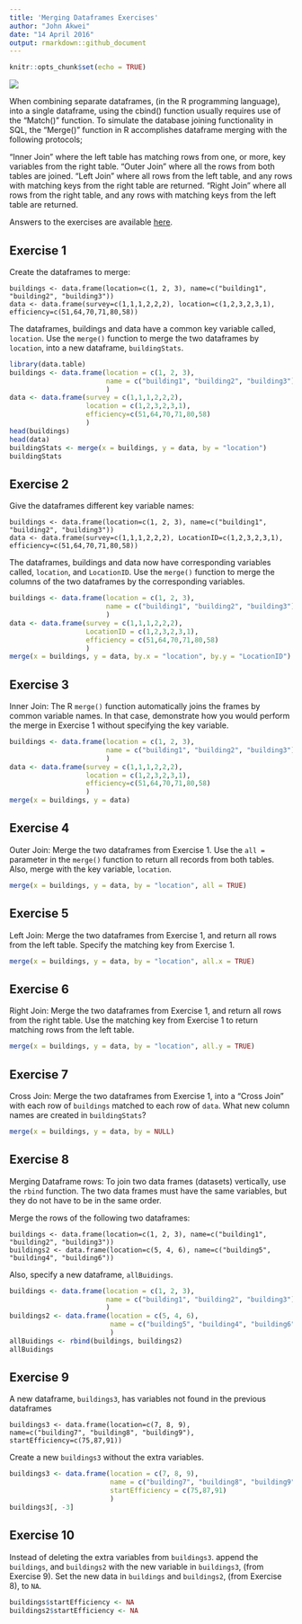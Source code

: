 ```yaml
---
title: 'Merging Dataframes Exercises'
author: "John Akwei"
date: "14 April 2016"
output: rmarkdown::github_document
---
```


```r
knitr::opts_chunk$set(echo = TRUE)
```

![](http://www.r-exercises.com/wp-content/uploads/2016/04/Merge_Vertical_2_Blue.gif)

When combining separate dataframes, (in the R programming language), into a single dataframe, using the cbind() function usually requires use of the “Match()” function. To simulate the database joining functionality in SQL, the “Merge()” function in R accomplishes dataframe merging with the following protocols;

“Inner Join” where the left table has matching rows from one, or more, key variables from the right table.
“Outer Join” where all the rows from both tables are joined.
“Left Join” where all rows from the left table, and any rows with matching keys from the right table are returned.
“Right Join” where all rows from the right table, and any rows with matching keys from the left table are returned.

Answers to the exercises are available [here](http://www.r-exercises.com/2016/4/14/merging-dataframes-solutions/).

## Exercise 1

Create the dataframes to merge:
```
buildings <- data.frame(location=c(1, 2, 3), name=c("building1", "building2", "building3"))
data <- data.frame(survey=c(1,1,1,2,2,2), location=c(1,2,3,2,3,1),
efficiency=c(51,64,70,71,80,58))
```
The dataframes, buildings and data have a common key variable called, `location`. Use the `merge()` function to merge the two dataframes by `location`, into a new dataframe, `buildingStats`.

```r
library(data.table)
buildings <- data.frame(location = c(1, 2, 3), 
                        name = c("building1", "building2", "building3")
                        )
data <- data.frame(survey = c(1,1,1,2,2,2), 
                   location = c(1,2,3,2,3,1),
                   efficiency=c(51,64,70,71,80,58)
                   )
head(buildings)
head(data)
buildingStats <- merge(x = buildings, y = data, by = "location")
buildingStats
```

## Exercise 2

Give the dataframes different key variable names:  
```
buildings <- data.frame(location=c(1, 2, 3), name=c("building1", "building2", "building3"))
data <- data.frame(survey=c(1,1,1,2,2,2), LocationID=c(1,2,3,2,3,1),
efficiency=c(51,64,70,71,80,58))
```
The dataframes, buildings and data now have corresponding variables called, `location`, and `LocationID`. Use the `merge()` function to merge the columns of the two dataframes by the corresponding variables.

```r
buildings <- data.frame(location = c(1, 2, 3), 
                        name = c("building1", "building2", "building3")
                        )
data <- data.frame(survey = c(1,1,1,2,2,2), 
                   LocationID = c(1,2,3,2,3,1),
                   efficiency = c(51,64,70,71,80,58)
                   )
merge(x = buildings, y = data, by.x = "location", by.y = "LocationID")
```

## Exercise 3

Inner Join:
The R `merge()` function automatically joins the frames by common variable names. In that case, demonstrate how you would perform the merge in Exercise 1 without specifying the key variable.

```r
buildings <- data.frame(location = c(1, 2, 3), 
                        name = c("building1", "building2", "building3")
                        )
data <- data.frame(survey = c(1,1,1,2,2,2), 
                   location = c(1,2,3,2,3,1),
                   efficiency=c(51,64,70,71,80,58)
                   )
merge(x = buildings, y = data)
```

## Exercise 4

Outer Join:
Merge the two dataframes from Exercise 1. Use the `all =` parameter in the `merge()` function to return all records from both tables. Also, merge with the key variable, `location`.
 
```r
merge(x = buildings, y = data, by = "location", all = TRUE)
```

## Exercise 5

Left Join:
Merge the two dataframes from Exercise 1, and return all rows from the left table. Specify the matching key from Exercise 1.  
 
```r
merge(x = buildings, y = data, by = "location", all.x = TRUE)
```

## Exercise 6

Right Join:
Merge the two dataframes from Exercise 1, and return all rows from the right table. Use the matching key from Exercise 1 to return matching rows from the left table.  
 
```r
merge(x = buildings, y = data, by = "location", all.y = TRUE)
```


## Exercise 7

Cross Join:
Merge the two dataframes from Exercise 1, into a “Cross Join” with each row of `buildings` matched to each row of `data`. What new column names are created in `buildingStats`?

```r
merge(x = buildings, y = data, by = NULL)
```

## Exercise 8

Merging Dataframe rows:
To join two data frames (datasets) vertically, use the `rbind` function. The two data frames must have the same variables, but they do not have to be in the same order.

Merge the rows of the following two dataframes:
```
buildings <- data.frame(location=c(1, 2, 3), name=c("building1", "building2", "building3"))
buildings2 <- data.frame(location=c(5, 4, 6), name=c("building5", "building4", "building6"))
```
Also, specify a new dataframe, `allBuidings`.

```r
buildings <- data.frame(location = c(1, 2, 3), 
                        name = c("building1", "building2", "building3")
                        )
buildings2 <- data.frame(location = c(5, 4, 6), 
                         name = c("building5", "building4", "building6")
                         )
allBuidings <- rbind(buildings, buildings2)
allBuidings
```

## Exercise 9

A new dataframe, `buildings3`, has variables not found in the previous dataframes
```
buildings3 <- data.frame(location=c(7, 8, 9),
name=c("building7", "building8", "building9"),
startEfficiency=c(75,87,91))
```
Create a new `buildings3` without the extra variables.

```r
buildings3 <- data.frame(location = c(7, 8, 9),
                         name = c("building7", "building8", "building9"),
                         startEfficiency = c(75,87,91)
                         )
buildings3[, -3]
```

## Exercise 10

Instead of deleting the extra variables from `buildings3`. append the `buildings`, and `buildings2` with the new variable in `buildings3`, (from Exercise 9). Set the new data in `buildings` and `buildings2`, (from Exercise 8), to `NA`.

```r
buildings$startEfficiency <- NA
buildings2$startEfficiency <- NA
```